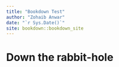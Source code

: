 ```yaml
--- 
title: "Bookdown Test"
author: "Zohaib Anwar"
date: "`r Sys.Date()`"
site: bookdown::bookdown_site
---
```


# Down the rabbit-hole

